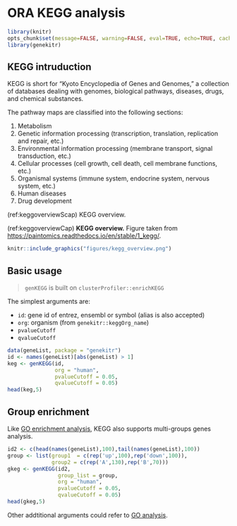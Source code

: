 # ORA KEGG analysis {#ora-kegg-analysis}

```r
library(knitr)
opts_chunk$set(message=FALSE, warning=FALSE, eval=TRUE, echo=TRUE, cache=TRUE)
library(genekitr)
```

## KEGG intruduction {#kegg-introduction}

KEGG is short for "Kyoto Encyclopedia of Genes and Genomes," a collection of databases dealing with genomes, biological pathways, diseases, drugs, and chemical substances.

The pathway maps are classified into the following sections:

1. Metabolism
2. Genetic information processing (transcription, translation, replication and repair, etc.)
3. Environmental information processing (membrane transport, signal transduction, etc.)
4. Cellular processes (cell growth, cell death, cell membrane functions, etc.)
5. Organismal systems (immune system, endocrine system, nervous system, etc.)
6. Human diseases
7. Drug development

(ref:keggoverviewScap) KEGG overview.

(ref:keggoverviewCap) **KEGG overview.** Figure taken from <https://paintomics.readthedocs.io/en/stable/1_kegg/>.

```r
knitr::include_graphics("figures/kegg_overview.png")
```


## Basic usage {#kegg-basic-usage}

> `genKEGG` is built on `clusterProfiler::enrichKEGG`

The simplest arguments are: 

- `id`: gene id of entrez, ensembl or symbol (alias is also accepted)
- `org`: organism (from `genekitr::keggOrg_name`)
- `pvalueCutoff`
- `qvalueCutoff`

```r
data(geneList, package = "genekitr")
id <- names(geneList)[abs(geneList) > 1]
keg <- genKEGG(id, 
               org = "human",
               pvalueCutoff = 0.05,
               qvalueCutoff = 0.05)
head(keg,5)
```

## Group enrichment {#kegg-group-enrichment}

Like [GO enrichment analysis](#go-group-enrichment), KEGG also supports multi-groups genes analysis.

```r
id2 <- c(head(names(geneList),100),tail(names(geneList),100))
group <- list(group1  = c(rep('up',100),rep('down',100)),
              group2 = c(rep('A',130),rep('B',70)))
gkeg <- genKEGG(id2, 
                group_list = group,
                org = "human", 
                pvalueCutoff = 0.05,
                qvalueCutoff = 0.05)
head(gkeg,5)
```

Other addtitional arguments could refer to [GO analysis](#go-additional-arguments).




